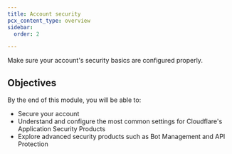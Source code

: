 ```yaml
---
title: Account security
pcx_content_type: overview
sidebar:
  order: 2

---
```


Make sure your account's security basics are configured properly.

## Objectives

By the end of this module, you will be able to:

* Secure your account
* Understand and configure the most common settings for Cloudflare's Application Security Products
* Explore advanced security products such as Bot Management and API Protection
